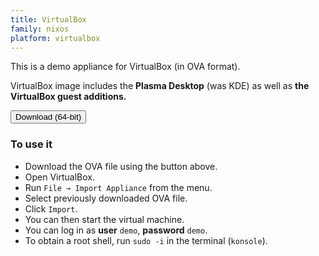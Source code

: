 ```yaml
---
title: VirtualBox
family: nixos
platform: virtualbox
---
```


<div class="bg-nix-orange-lighter text-nix-orange-darker p-6 rounded-2xl mb-[1rem]">
  <span class="font-bold">
    This is a demo appliance
  </span>
  for VirtualBox (in OVA format).
</div>

VirtualBox image includes the **Plasma Desktop** (was KDE) as well as **the VirtualBox guest additions.**

<div class="my-[1rem]">
  <Button
    color="semidarkblue"
    href={nixosDownloadLink(null, "x86_64-linux", "ova", false)}
    shaHref={nixosDownloadLink(null, "x86_64-linux", "ova", true)}
    shaText="(SHA-256)"
    classList = {["w-full", "md:w-auto", "block", "md:inline", "text-center", "md:text-left"]}
  >Download (64-bit)</Button>
</div>

### To use it

- Download the OVA file using the button above.
- Open VirtualBox.
- Run `File → Import Appliance` from the menu.
- Select previously downloaded OVA file.
- Click `Import`.
- You can then start the virtual machine.
- You can log in as **user** `demo`, **password** `demo`.
- To obtain a root shell, run `sudo -i` in the terminal (`konsole`).
